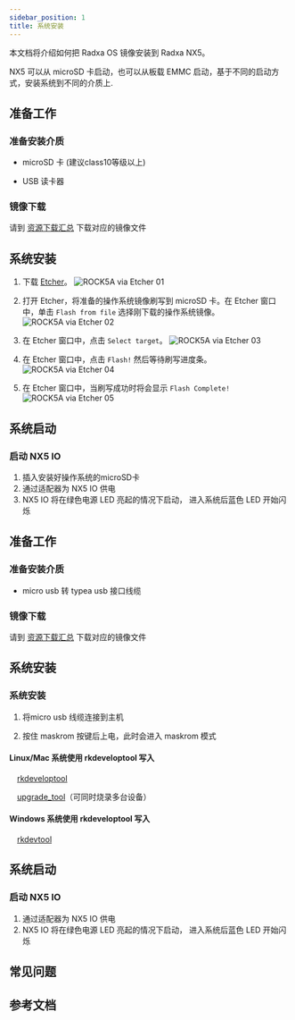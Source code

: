 ```yaml
---
sidebar_position: 1
title: 系统安装
---
```


本文档将介绍如何把 Radxa OS 镜像安装到 Radxa NX5。

NX5 可以从 microSD 卡启动，也可以从板载 EMMC 启动，基于不同的启动方式，安装系统到不同的介质上.

<Tabs queryString="target">

<TabItem value="microSD" label="安装系统到 microSD 卡">

## 准备工作

### 准备安装介质

- microSD 卡 (建议class10等级以上)

- USB 读卡器

### 镜像下载

请到 [资源下载汇总](../getting-started/download) 下载对应的镜像文件

## 系统安装

1. 下载 [Etcher](https://etcher.balena.io/)。
   ![ROCK5A via Etcher 01](/img/rock5a/rock5a-etcher.webp)

2. 打开 Etcher，将准备的操作系统镜像刷写到 microSD 卡。在 Etcher 窗口中，单击 `Flash from file` 选择刚下载的操作系统镜像。
   ![ROCK5A via Etcher 02](/img/rock5a/rock5a-etcher-1.webp)

3. 在 Etcher 窗口中，点击 `Select target`。
   ![ROCK5A via Etcher 03](/img/rock5a/rock5a-etcher-2.webp)

4. 在 Etcher 窗口中，点击 `Flash!` 然后等待刷写进度条。
   ![ROCK5A via Etcher 04](/img/rock5a/rock5a-etcher-3.webp)

5. 在 Etcher 窗口中，当刷写成功时将会显示 `Flash Complete!`
   ![ROCK5A via Etcher 05](/img/rock5a/rock5a-etcher-4.webp)

## 系统启动

### 启动 NX5 IO

1. 插入安装好操作系统的microSD卡
2. 通过适配器为 NX5 IO 供电
3. NX5 IO 将在绿色电源 LED 亮起的情况下启动， 进入系统后蓝色 LED 开始闪烁

</TabItem>

<TabItem value="eMMC" label="安装系统到 eMMC ">

## 准备工作

### 准备安装介质

- micro usb 转 typea usb 接口线缆

### 镜像下载

请到 [资源下载汇总](../getting-started/download) 下载对应的镜像文件

## 系统安装

### 系统安装

1. 将micro usb 线缆连接到主机

2. 按住 maskrom 按键后上电，此时会进入 maskrom 模式

<Tabs queryString="target">

<TabItem value="Linux/Mac" label="Linux">

#### Linux/Mac 系统使用 rkdeveloptool 写入

&emsp;[rkdeveloptool](./low-level-dev/rkdeveloptool)

&emsp;[upgrade_tool](./low-level-dev/upgrade-tool)（可同时烧录多台设备）

</TabItem>

<TabItem value="Windows" label="Windows">

#### Windows 系统使用 rkdeveloptool 写入

&emsp;[rkdevtool](./low-level-dev/rkdevtool)

</TabItem>

</Tabs>

## 系统启动

### 启动 NX5 IO

1. 通过适配器为 NX5 IO 供电
2. NX5 IO 将在绿色电源 LED 亮起的情况下启动， 进入系统后蓝色 LED 开始闪烁

</TabItem>

</Tabs>

## 常见问题

## 参考文档
